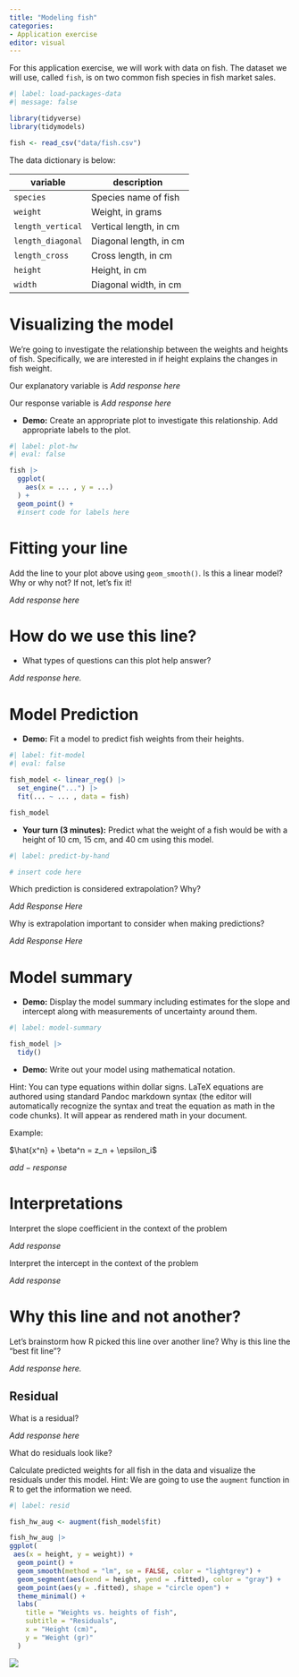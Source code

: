 ```yaml
---
title: "Modeling fish"
categories:
- Application exercise
editor: visual
---
```


For this application exercise, we will work with data on fish. The dataset we will use, called `fish`, is on two common fish species in fish market sales.

```r
#| label: load-packages-data
#| message: false

library(tidyverse)
library(tidymodels)

fish <- read_csv("data/fish.csv")
```

The data dictionary is below:

  | **variable**      | **description**        |
  |-------------------|------------------------|
  | `species`         | Species name of fish   |
  | `weight`          | Weight, in grams       |
  | `length_vertical` | Vertical length, in cm |
  | `length_diagonal` | Diagonal length, in cm |
  | `length_cross`    | Cross length, in cm    |
  | `height`          | Height, in cm          |
  | `width`           | Diagonal width, in cm  |
  

# Visualizing the model

We're going to investigate the relationship between the weights and heights of fish. Specifically, we are interested in if height explains the changes in fish weight.

Our explanatory variable is *Add response here* 

Our response variable is *Add response here*

-   **Demo:** Create an appropriate plot to investigate this relationship. Add appropriate labels to the plot.

```r
#| label: plot-hw
#| eval: false

fish |>
  ggplot(
    aes(x = ... , y = ...)
  ) + 
  geom_point() +
  #insert code for labels here

```
  

# Fitting your line 

Add the line to your plot above using `geom_smooth()`. Is this a linear model? Why or why not? If not, let's fix it!

*Add response here*



# How do we use this line? 

-   What types of questions can this plot help answer?

*Add response here.*

# Model Prediction

-   **Demo:** Fit a model to predict fish weights from their heights.

```r
#| label: fit-model
#| eval: false

fish_model <- linear_reg() |>
  set_engine("...") |>
  fit(... ~ ... , data = fish)

fish_model

```

-   **Your turn (3 minutes):** Predict what the weight of a fish would be with a height of 10 cm, 15 cm, and 40 cm using this model.

```r
#| label: predict-by-hand

# insert code here

```

Which prediction is considered extrapolation? Why?

*Add Response Here*

Why is extrapolation important to consider when making predictions?

*Add Response Here*

# Model summary

-   **Demo:** Display the model summary including estimates for the slope and intercept along with measurements of uncertainty around them. 

```r
#| label: model-summary

fish_model |>
  tidy() 
```

-   **Demo:** Write out your model using mathematical notation.

Hint: You can type equations within dollar signs. LaTeX equations are authored using standard Pandoc markdown syntax (the editor will automatically recognize the syntax and treat the equation as math in the code chunks). It will appear as rendered math in your document.

Example:

$\hat{x^n} + \beta^n = z_n + \epsilon_i$


$add-response$ 

# Interpretations 

Interpret the slope coefficient in the context of the problem

*Add response* 

Interpret the intercept in the context of the problem

*Add response*

# Why this line and not another?

Let's brainstorm how R picked this line over another line? Why is this line the "best fit line"?

      
*Add response here.*


## Residual

What is a residual?

*Add response here*

What do residuals look like?

Calculate predicted weights for all fish in the data and visualize the residuals under this model. Hint: We are going to use the `augment` function in R to get the information we need.

```r
#| label: resid 

fish_hw_aug <- augment(fish_model$fit)

fish_hw_aug |>
ggplot(
 aes(x = height, y = weight)) + 
  geom_point() + 
  geom_smooth(method = "lm", se = FALSE, color = "lightgrey") +  
  geom_segment(aes(xend = height, yend = .fitted), color = "gray") +  
  geom_point(aes(y = .fitted), shape = "circle open") + 
  theme_minimal() +
  labs(
    title = "Weights vs. heights of fish",
    subtitle = "Residuals",
    x = "Height (cm)",
    y = "Weight (gr)"
  )
```

![](images/rss.png)

